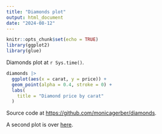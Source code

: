 ```yaml
---
title: "Diamonds plot"
output: html_document
date: "2024-08-12"
---
```


```r
knitr::opts_chunk$set(echo = TRUE)
library(ggplot2)
library(glue)
```

Diamonds plot at `r Sys.time()`. 

```r
diamonds |>
  ggplot(aes(x = carat, y = price)) +
  geom_point(alpha = 0.4, stroke = 0) +
  labs(
    title = "Diamond price by carat"
  )
```

Source code at <https://github.com/monicagerber/diamonds>.

A second plot is over [here](second-plot).
